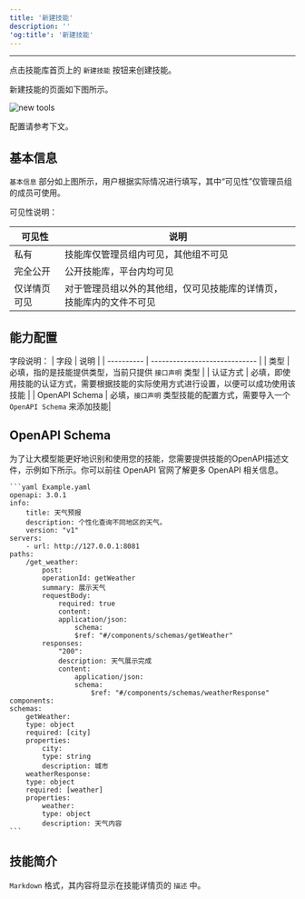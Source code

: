 ```yaml
---
title: '新建技能'
description: ''
'og:title': '新建技能'
---
```

---
点击技能库首页上的 `新建技能` 按钮来创建技能。

新建技能的页面如下图所示。

<img
    src="docs/images/tools-new.png"
    alt="new tools"
/>

配置请参考下文。

## 基本信息

`基本信息` 部分如上图所示，用户根据实际情况进行填写，其中“可见性”仅管理员组的成员可使用。

可见性说明：

| 可见性          | 说明                                                      |
| -------------- | -------------------------------------------------------- |
| 私有            | 技能库仅管理员组内可见，其他组不可见                           |
| 完全公开        | 公开技能库，平台内均可见                                      |
| 仅详情页可见     | 对于管理员组以外的其他组，仅可见技能库的详情页，技能库内的文件不可见 |

## 能力配置

字段说明：
| 字段         | 说明                          |
| ----------  | ----------------------------- |
| 类型        | 必填，指的是技能提供类型，当前只提供 `接口声明` 类型 |
| 认证方式     | 必填，即使用技能的认证方式，需要根据技能的实际使用方式进行设置，以便可以成功使用该技能 |
| OpenAPI Schema | 必填，`接口声明` 类型技能的配置方式，需要导入一个 `OpenAPI Schema` 来添加技能|

## OpenAPI Schema

为了让大模型能更好地识别和使用您的技能，您需要提供技能的OpenAPI描述文件，示例如下所示。你可以前往 OpenAPI 官网了解更多 OpenAPI 相关信息。

    ```yaml Example.yaml
    openapi: 3.0.1
    info:
        title: 天气预报
        description: 个性化查询不同地区的天气。
        version: "v1"
    servers:
        - url: http://127.0.0.1:8081
    paths:
        /get_weather:
            post:
            operationId: getWeather
            summary: 展示天气
            requestBody:
                required: true
                content:
                application/json:
                    schema:
                    $ref: "#/components/schemas/getWeather"
            responses:
                "200":
                description: 天气展示完成
                content:
                    application/json:
                    schema:
                        $ref: "#/components/schemas/weatherResponse"
    components:
    schemas:
        getWeather:
        type: object
        required: [city]
        properties:
            city:
            type: string
            description: 城市
        weatherResponse:
        type: object
        required: [weather]
        properties:
            weather:
            type: object
            description: 天气内容
    ```

## 技能简介
`Markdown` 格式，其内容将显示在技能详情页的 `描述` 中。